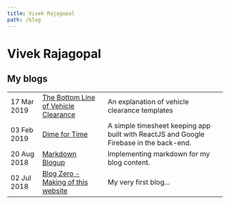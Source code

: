 ```yaml
---
title: Vivek Rajagopal
path: /blog
---
```



<Page>

# Vivek Rajagopal

## My blogs

|             |                                                                 |                                                                                        |
| ----------- | --------------------------------------------------------------- | -------------------------------------------------------------------------------------- |
| 17 Mar 2019 | [The Bottom Line of Vehicle Clearance](/blog/vehicle-clearance) | An explanation of vehicle clearance templates                                          |
| 03 Feb 2019 | [Dime for Time](/blog/dime-for-time)                            | A simple timesheet keeping app built with ReactJS and Google Firebase in the back-end. |
| 20 Aug 2018 | [Markdown Blogup](/blog/markdown-blogup)                        | Implementing markdown for my blog content.                                             |
| 02 Jul 2018 | [Blog Zero - Making of this website](/blog/blog-zero)           | My very first blog...                                                                  |

</Page>

